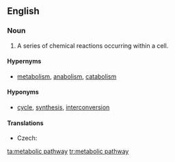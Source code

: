 ==English==
{{wikipedia}}
===Noun===
{{en-noun|head=[[metabolic]] [[pathway]]}}

# {{context|physiology|lang=en}} A series of chemical reactions occurring within a cell.

====Hypernyms====
* {{sense|physiology}} [[metabolism]], [[anabolism]], [[catabolism]]

====Hyponyms====
* {{sense|physiology}} [[cycle]], [[synthesis]], [[interconversion]]

====Translations====
{{trans-top|series of chemical reactions}}
* Czech: {{t|cs|metabolická dráha|f}}
{{trans-mid}}
{{trans-bottom}}

[[ta:metabolic pathway]]
[[tr:metabolic pathway]]